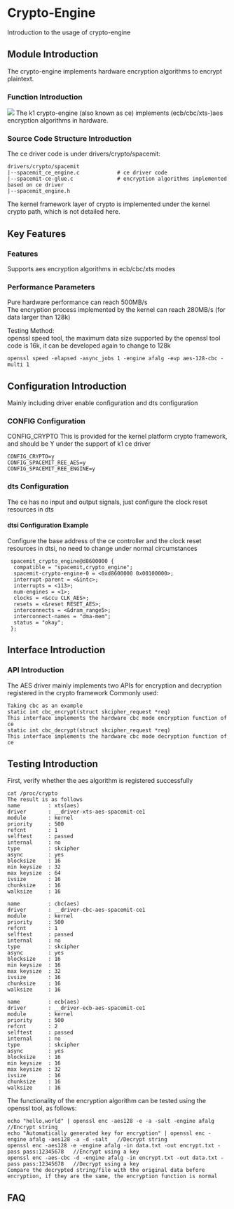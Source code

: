 # Crypto-Engine

Introduction to the usage of crypto-engine

## Module Introduction  

The crypto-engine implements hardware encryption algorithms to encrypt plaintext.  

### Function Introduction  

![](static/openssl.jpg)
The k1 crypto-engine (also known as ce) implements (ecb/cbc/xts-)aes encryption algorithms in hardware.

### Source Code Structure Introduction

The ce driver code is under drivers/crypto/spacemit:  

```  
drivers/crypto/spacemit
|--spacemit_ce_engine.c            # ce driver code
|--spacemit-ce-glue.c              # encryption algorithms implemented based on ce driver
|--spacemit_engine.h 
```  

The kernel framework layer of crypto is implemented under the kernel crypto path, which is not detailed here.

## Key Features  

### Features

Supports aes encryption algorithms in ecb/cbc/xts modes

### Performance Parameters

Pure hardware performance can reach 500MB/s  
The encryption process implemented by the kernel can reach 280MB/s (for data larger than 128k)

Testing Method:  
openssl speed tool, the maximum data size supported by the openssl tool code is 16k, it can be developed again to change to 128k

```
openssl speed -elapsed -async_jobs 1 -engine afalg -evp aes-128-cbc -multi 1
```

## Configuration Introduction

Mainly including driver enable configuration and dts configuration

### CONFIG Configuration

CONFIG_CRYPTO
This is provided for the kernel platform crypto framework, and should be Y under the support of k1 ce driver

```
CONFIG_CRYPTO=y
CONFIG_SPACEMIT_REE_AES=y
CONFIG_SPACEMIT_REE_ENGINE=y
```

### dts Configuration

The ce has no input and output signals, just configure the clock reset resources in dts

#### dtsi Configuration Example

Configure the base address of the ce controller and the clock reset resources in dtsi, no need to change under normal circumstances

```dts
 spacemit_crypto_engine@d8600000 {
  compatible = "spacemit,crypto_engine";
  spacemit-crypto-engine-0 = <0xd8600000 0x00100000>;
  interrupt-parent = <&intc>;
  interrupts = <113>;
  num-engines = <1>;
  clocks = <&ccu CLK_AES>;
  resets = <&reset RESET_AES>;
  interconnects = <&dram_range5>;
  interconnect-names = "dma-mem";
  status = "okay";
 };
```

## Interface Introduction

### API Introduction

The AES driver mainly implements two APIs for encryption and decryption registered in the crypto framework
Commonly used:

```
Taking cbc as an example
static int cbc_encrypt(struct skcipher_request *req)
This interface implements the hardware cbc mode encryption function of ce
static int cbc_decrypt(struct skcipher_request *req)
This interface implements the hardware cbc mode decryption function of ce
```

## Testing Introduction

First, verify whether the aes algorithm is registered successfully

```
cat /proc/crypto
The result is as follows
name         : xts(aes)
driver       : __driver-xts-aes-spacemit-ce1
module       : kernel
priority     : 500
refcnt       : 1
selftest     : passed
internal     : no
type         : skcipher
async        : yes
blocksize    : 16
min keysize  : 32
max keysize  : 64
ivsize       : 16
chunksize    : 16
walksize     : 16

name         : cbc(aes)
driver       : __driver-cbc-aes-spacemit-ce1
module       : kernel
priority     : 500
refcnt       : 1
selftest     : passed
internal     : no
type         : skcipher
async        : yes
blocksize    : 16
min keysize  : 16
max keysize  : 32
ivsize       : 16
chunksize    : 16
walksize     : 16

name         : ecb(aes)
driver       : __driver-ecb-aes-spacemit-ce1
module       : kernel
priority     : 500
refcnt       : 2
selftest     : passed
internal     : no
type         : skcipher
async        : yes
blocksize    : 16
min keysize  : 16
max keysize  : 32
ivsize       : 16
chunksize    : 16
walksize     : 16
```

The functionality of the encryption algorithm can be tested using the openssl tool, as follows:

```
echo "hello,world" | openssl enc -aes128 -e -a -salt -engine afalg  //Encrypt string
echo "Automatically generated key for encryption" | openssl enc -engine afalg -aes128 -a -d -salt   //Decrypt string
openssl enc -aes128 -e -engine afalg -in data.txt -out encrypt.txt -pass pass:12345678   //Encrypt using a key
openssl enc -aes-cbc -d -engine afalg -in encrypt.txt -out data.txt -pass pass:12345678   //Decrypt using a key
Compare the decrypted string/file with the original data before encryption, if they are the same, the encryption function is normal
```

## FAQ
